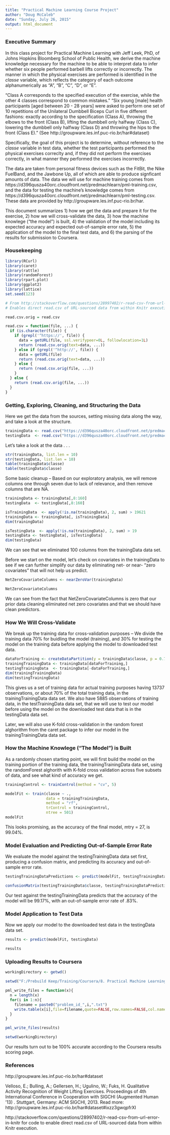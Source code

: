 ```yaml
---
title: "Practical Machine Learning Course Project"
author: "Doug McCaleb"
date: "Sunday, July 26, 2015"
output: html_document
---
```


### Executive Summary

In this class project for Practical Machine Learning with Jeff Leek, PhD, of Johns Hopkins Bloomberg School of Public Health, we derive the machine knowledge necessary for the machine to be able to interpret data to infer whether six people performed barbell lifts correctly or incorrectly.  The manner in which the physical exercises are performed is identified in the _classe_ variable, which reflects the category of each outcome alphanumerically as "A", "B", "C", "D", or "E".  

"Class A corresponds to the specified execution of the exercise, while the other 4 classes correspond to common mistakes." "Six young [male] health participants [aged between 20 - 28 years]  were asked to perform one set of 10 repetitions of the Unilateral Dumbbell Biceps Curl in five different fashions: exactly according to the specification (Class A), throwing the elbows to the front (Class B), lifting the dumbbell only halfway (Class C), lowering the dumbbell only halfway (Class D) and throwing the hips to the front (Class E)." (See http://groupware.les.inf.puc-rio.br/har#dataset)

Specifically, the goal of this project is to determine, without reference to the _classe_ variable in test data, whether the test participants performed the physical exercises correclty and, if they did not perform the exercises correctly, in what manner they performed the exercises incorrectly.

The data are taken from personal fitness devices such as the FitBit, the Nike FuelBand, and the Jawbone Up, all of which are able to produce signficant amounts of data. The data we will use for machine training comes from https://d396qusza40orc.cloudfront.net/predmachlearn/pml-training.csv, and the data for testing the machine's knowledge comes from https://d396qusza40orc.cloudfront.net/predmachlearn/pml-testing.csv.  These data are provided by http://groupware.les.inf.puc-rio.br/har.

This document summarizes 1) how we get the data and prepare it for the exercise, 2) how we will cross-validate the data, 3) how the machine knowlege ("the model") is built, 4) the validation of the model including its expected accuracy and expected out-of-sample error rate, 5) the application of the model to the final test data, and 6) the parsing of the results for submission to Coursera. 

### Housekeeping

```r

library(RCurl)
library(caret)
library(rattle)
library(randomForest)
library(rpart.plot)
library(ggplot2)
library(lattice)
set.seed(123)
```

```r
# From http://stackoverflow.com/questions/28997402/r-read-csv-from-url-error-in-knitr
# Enables direct read.csv of URL-sourced data from within Knitr execution.

read.csv.orig = read.csv

read.csv = function(file, ...) {
  if (is.character(file)) {
    if (grepl('^https://', file)) {
      data = getURL(file, ssl.verifypeer=0L, followlocation=1L)
      return (read.csv.orig(text=data, ...))  
    } else if (grepl('^http://', file)) {
      data = getURL(file)
      return (read.csv.orig(text=data, ...)) 
    } else {
      return (read.csv.orig(file, ...))
    }
  } else {
    return (read.csv.orig(file, ...))
  }
}
```

### Getting, Exploring, Cleaning, and Structuring the Data

Here we get the data from the sources, setting missing data along the way, and take a look at the structure.

```r
trainingData <- read.csv("https://d396qusza40orc.cloudfront.net/predmachlearn/pml-training.csv", na.strings=c("NA", "#DIV/0!", ""))
testingData  <- read.csv("https://d396qusza40orc.cloudfront.net/predmachlearn/pml-testing.csv",  na.strings=c("NA", "#DIV/0!", ""))
```

Let's take a look at the data . . .

```r
str(trainingData, list.len = 10)
str(testingData, list.len = 10)
table(trainingData$classe)
table(testingData$classe)
```

Some basic cleanup -- Based on our exploratory analysis, we will remove columns one through seven due to lack of relevance, and then remove columns that are NA.

```r
trainingData <- trainingData[,8:160]
testingData  <- testingData[,8:160]

isTrainingData  <- apply(!is.na(trainingData), 2, sum) > 19621  
trainingData <- trainingData[, isTrainingData]
dim(trainingData)

isTestingData  <- apply(!is.na(trainingData), 2, sum) > 19  
testingData <- testingData[, isTestingData]
dim(testingData)
```

We can see that we eliminated 100 columns from the trainingData data set.  

Before we start on the model, let's check on covariates in the trainingData to see if we can further simplify our data by eliminating net- or near- "zero covariates" that will not help us predict.

```r
NetZeroCovariateColumns <- nearZeroVar(trainingData)

NetZeroCovariateColumns
```

We can see from the fact that NetZeroCovariateColumns is zero that our prior data cleaning eliminated net zero covariates and that we should have clean predictors. 

### How We Will Cross-Validate

We break up the training data for cross-validation purposes -- We divide the training data 70% for buidling the model (training), and 30% for testing the model on the training data before applying the model to downloaded test data.  

```r
dataForTraining <- createDataPartition(y = trainingData$classe, p = 0.7, list = FALSE)
trainingTrainingData <- trainingData[dataForTraining,]
testingTrainingData  <- trainingData[-dataForTraining,]
dim(trainingTrainingData)
dim(testingTrainingData)
```

This gives us a set of training data for actual training purposes having 13737 observations, or about 70% of the total training data, in the trainingTrainingData data set.  We also have 5885 observations of training data, in the testTrainingData data set, that we will use to test our model before using the model on the downloaded test data that is in the testingData data set.  

Later, we will also use K-fold cross-validation in the random forest alghorithm from the caret package to infer our model in the trainingTrainingData data set.

### How the Machine Knowlege ("The Model") is Built

As a randomly chosen starting point, we will first build the model on the training portion of the training data, the trainingTrainingData data set, using the randomForest alghorith with K-fold cross validation across five subsets of data, and see what kind of accuracy we get.

```r
trainingControl <- trainControl(method = "cv", 5)

modelFit <- train(classe ~ ., 
                  data = trainingTrainingData, 
                  method = "rf", 
                  trControl = trainingControl, 
                  ntree = 501)
modelFit
```

This looks promising, as the accuracy of the final model, mtry = 27, is 99.04%.

### Model Evaluation and Predicting Out-of-Sample Error Rate

We evaluate the model against the testingTrainingData data set first, producing a confusion matrix, and predicting its accuracy and out-of-sample error rate.

```r
testingTrainingDataPredictions <- predict(modelFit, testingTrainingData)

confusionMatrix(testingTrainingData$classe, testingTrainingDataPredictions)
```

Our test against the testingTrainingData predicts that the accuracy of the model will be 99.17%, with an out-of-sample error rate of .83%.

### Model Application to Test Data

Now we apply our model to the downloaded test data in the testingData data set.

```r

results <- predict(modelFit, testingData)

results
```

### Uploading Results to Coursera

```r
workingDirectory <- getwd()

setwd("F:/Prebuild Keep/Training/Coursera/8. Practical Machine Learning/CourseraSubmissionFiles")

pml_write_files = function(x){
  n = length(x)
  for(i in 1:n){
    filename = paste0("problem_id_",i,".txt")
    write.table(x[i],file=filename,quote=FALSE,row.names=FALSE,col.names=FALSE)
  }
}

pml_write_files(results)

setwd(workingDirectory)
```

Our results turn out to be 100% accurate according to the Coursera results scoring page.

### References

http://groupware.les.inf.puc-rio.br/har#dataset

Velloso, E.; Bulling, A.; Gellersen, H.; Ugulino, W.; Fuks, H. Qualitative Activity Recognition of Weight Lifting Exercises. Proceedings of 4th International Conference in Cooperation with SIGCHI (Augmented Human '13) . Stuttgart, Germany: ACM SIGCHI, 2013. 
Read more: http://groupware.les.inf.puc-rio.br/har#dataset#ixzz3gwqpfrXI

http://stackoverflow.com/questions/28997402/r-read-csv-from-url-error-in-knitr  for code to enable direct read.csv of URL-sourced data from within Knitr execution.
